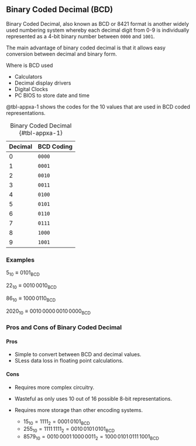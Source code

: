 ## Binary Coded Decimal (BCD){#sec-appendixa-bcd}

Binary Coded Decimal, also known as BCD or 8421 format is another widely used numbering system whereby each decimal digit from 0-9 is individually represented as a 4-bit binary number between `0000` and `1001`. 

The main advantage of binary coded decimal is that it allows easy conversion between decimal and binary form.

Where is BCD used

- Calculators
- Decimal display drivers
- Digital Clocks
- PC BIOS to store date and time

@tbl-appxa-1 shows the codes for the 10 values that are used in BCD coded representations.

| Decimal | BCD Coding |
|---------|------------|
| 0 | `0000` |
| 1 | `0001` |
| 2 | `0010` |
| 3 | `0011` |
| 4 | `0100` |
| 5 | `0101` |
| 6 | `0110` |
| 7 | `0111` |
| 8 | `1000` |
| 9 | `1001` |
: Binary Coded Decimal {#tbl-appxa-1}

### Examples

$5_{10} ≡ 0101_\textrm{BCD}$

$22_{10} ≡ 0010\, 0010_\textrm{BCD}$

$86_{10} ≡ 1000\, 0110_\textrm{BCD}$

$2020_{10} ≡ 0010\, 0000\, 0010\, 0000_\textrm{BCD}$

### Pros and Cons of Binary Coded Decimal 

#### Pros

- Simple to convert between BCD and decimal values.
- SLess data loss in floating point calculations.

#### Cons

- Requires more complex circuitry.
- Wasteful as only uses 10 out of 16 possible 8-bit representations.
- Requires more storage than other encoding systems.

  - $15_{10} = 1111_2 = 0001\, 0101_\textrm{BCD}$
  - $255_{10} = 1111\, 1111_2 = 0010\, 0101\, 0101_\textrm{BCD}$
  - $8579_{10} = 0010\, 0001\, 1000\, 0011_2 = 1000\, 0101\, 0111\, 1001_\textrm{BCD}$
